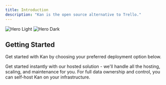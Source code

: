 ```yaml
---
title: Introduction
description: "Kan is the open source alternative to Trello."
---
```


<Frame>
  <img
    className="block rounded-lg border border-gray-200 dark:hidden"
    src="/images/hero-light.png"
    alt="Hero Light"
  />
  <img
    className="hidden rounded-lg dark:block"
    src="/images/hero-dark.png"
    alt="Hero Dark"
  />
</Frame>

## Getting Started

Get started with Kan by choosing your preferred deployment option below.

<CardGroup cols={2}>
  <Card title="Cloud" icon="cloud" href="https://kan.bn/signup">
    Get started instantly with our hosted solution - we'll handle all the
    hosting, scaling, and maintenance for you.
  </Card>
  <Card title="Self-host" icon="code" href="https://github.com/kanbn/kan">
    For full data ownership and control, you can self-host Kan on your
    infrastructure.
  </Card>
</CardGroup>
